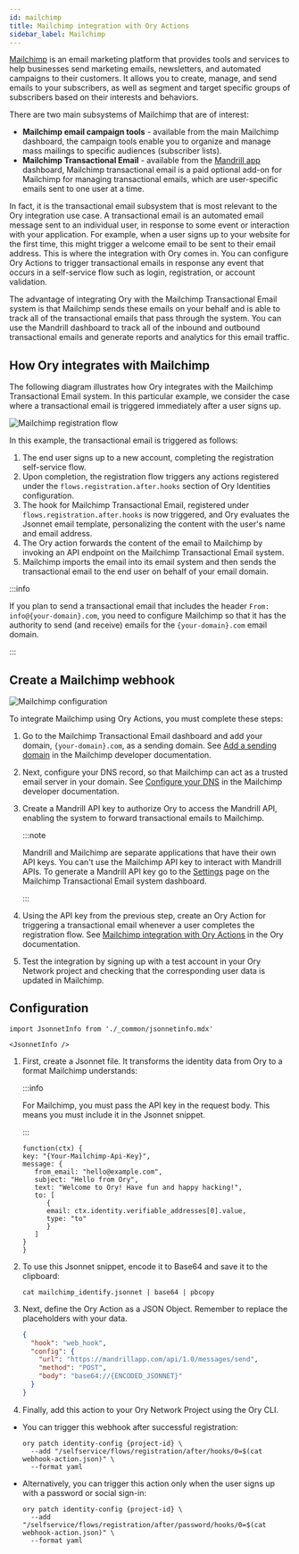 ```yaml
---
id: mailchimp
title: Mailchimp integration with Ory Actions
sidebar_label: Mailchimp
---
```


[Mailchimp](https://www.mailchimp.com/) is an email marketing platform that provides tools and services to help businesses send
marketing emails, newsletters, and automated campaigns to their customers. It allows you to create, manage, and send emails to
your subscribers, as well as segment and target specific groups of subscribers based on their interests and behaviors.

There are two main subsystems of Mailchimp that are of interest:

- **Mailchimp email campaign tools** - available from the main Mailchimp dashboard, the campaign tools enable you to organize and
  manage mass mailings to specific audiences (subscriber lists).
- **Mailchimp Transactional Email** - available from the [Mandrill app](https://mandrillapp.com/) dashboard, Mailchimp
  transactional email is a paid optional add-on for Mailchimp for managing transactional emails, which are user-specific emails
  sent to one user at a time.

In fact, it is the transactional email subsystem that is most relevant to the Ory integration use case. A transactional email is
an automated email message sent to an individual user, in response to some event or interaction with your application. For
example, when a user signs up to your website for the first time, this might trigger a welcome email to be sent to their email
address. This is where the integration with Ory comes in. You can configure Ory Actions to trigger transactional emails in
response any event that occurs in a self-service flow such as login, registration, or account validation.

The advantage of integrating Ory with the Mailchimp Transactional Email system is that Mailchimp sends these emails on your behalf
and is able to track all of the transactional emails that pass through the system. You can use the Mandrill dashboard to track all
of the inbound and outbound transactional emails and generate reports and analytics for this email traffic.

## How Ory integrates with Mailchimp

The following diagram illustrates how Ory integrates with the Mailchimp Transactional Email system. In this particular example, we
consider the case where a transactional email is triggered immediately after a user signs up.

![Mailchimp registration flow](./_static/mailchimp-reg-flow.svg)

In this example, the transactional email is triggered as follows:

1. The end user signs up to a new account, completing the registration self-service flow.
2. Upon completion, the registration flow triggers any actions registered under the `flows.registration.after.hooks` section of
   Ory Identities configuration.
3. The hook for Mailchimp Transactional Email, registered under `flows.registration.after.hooks` is now triggered, and Ory
   evaluates the Jsonnet email template, personalizing the content with the user's name and email address.
4. The Ory action forwards the content of the email to Mailchimp by invoking an API endpoint on the Mailchimp Transactional Email
   system.
5. Mailchimp imports the email into its email system and then sends the transactional email to the end user on behalf of your
   email domain.

:::info

If you plan to send a transactional email that includes the header `From: info@{your-domain}.com`, you need to configure Mailchimp
so that it has the authority to send (and receive) emails for the `{your-domain}.com` email domain.

:::

## Create a Mailchimp webhook

![Mailchimp configuration](./_static/mailchimp-configuration.svg)

To integrate Mailchimp using Ory Actions, you must complete these steps:

1. Go to the Mailchimp Transactional Email dashboard and add your domain, `{your-domain}.com`, as a sending domain. See
   [Add a sending domain](https://mailchimp.com/developer/transactional/guides/send-first-email/#add-a-sending-domain) in the
   Mailchimp developer documentation.
2. Next, configure your DNS record, so that Mailchimp can act as a trusted email server in your domain. See
   [Configure your DNS](https://mailchimp.com/developer/transactional/guides/send-first-email/#configure-your-dns) in the
   Mailchimp developer documentation.
3. Create a Mandrill API key to authorize Ory to access the Mandrill API, enabling the system to forward transactional emails to
   Mailchimp.

   :::note

   Mandrill and Mailchimp are separate applications that have their own API keys. You can't use the Mailchimp API key to interact
   with Mandrill APIs. To generate a Mandrill API key go to the [Settings](https://mandrillapp.com/settings) page on the Mailchimp
   Transactional Email system dashboard.

   :::

4. Using the API key from the previous step, create an Ory Action for triggering a transactional email whenever a user completes
   the registration flow. See [Mailchimp integration with Ory Actions](https://www.ory.sh/docs/actions/integrations/mailchimp) in
   the Ory documentation.
5. Test the integration by signing up with a test account in your Ory Network project and checking that the corresponding user
   data is updated in Mailchimp.

## Configuration

```mdx-code-block
import JsonnetInfo from './_common/jsonnetinfo.mdx'

<JsonnetInfo />
```

1. First, create a Jsonnet file. It transforms the identity data from Ory to a format Mailchimp understands:

   :::info

   For Mailchimp, you must pass the API key in the request body. This means you must include it in the Jsonnet snippet.

   :::

   ```jsonnet title="./mailchimp_identify.jsonnet"
   function(ctx) {
   key: "{Your-Mailchimp-Api-Key}",
   message: {
      from_email: "hello@example.com",
      subject: "Hello from Ory",
      text: "Welcome to Ory! Have fun and happy hacking!",
      to: [
         {
         email: ctx.identity.verifiable_addresses[0].value,
         type: "to"
         }
      ]
   }
   }
   ```

2. To use this Jsonnet snippet, encode it to Base64 and save it to the clipboard:

   ```shell
   cat mailchimp_identify.jsonnet | base64 | pbcopy
   ```

3. Next, define the Ory Action as a JSON Object. Remember to replace the placeholders with your data.

   ```json title="./webhook-action.json"
   {
     "hook": "web_hook",
     "config": {
       "url": "https://mandrillapp.com/api/1.0/messages/send",
       "method": "POST",
       "body": "base64://{ENCODED_JSONNET}"
     }
   }
   ```

4. Finally, add this action to your Ory Network Project using the Ory CLI.

- You can trigger this webhook after successful registration:

  ```shell
  ory patch identity-config {project-id} \
    --add "/selfservice/flows/registration/after/hooks/0=$(cat webhook-action.json)" \
    --format yaml
  ```

- Alternatively, you can trigger this action only when the user signs up with a password or social sign-in:

  ```shell
  ory patch identity-config {project-id} \
    --add "/selfservice/flows/registration/after/password/hooks/0=$(cat webhook-action.json)" \
    --format yaml
  ```
